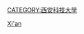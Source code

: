 {{Catnav|頁面分類|人物|校友|大學校友|中國大學校友|中華人民共和國大學校友}}

[[Category:陕西高校校友|Xi'an]]
[[CATEGORY:西安科技大學|CATEGORY:西安科技大學]]